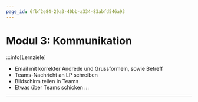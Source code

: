 ```yaml
---
page_id: 6fbf2e84-29a3-40bb-a334-83abfd546a93
---
```


# Modul 3: Kommunikation
:::info[Lernziele]
- Email mit korrekter Andrede und Grussformeln, sowie Betreff
- Teams-Nachricht an LP schreiben
- Bildschirm teilen in Teams
- Etwas über Teams schicken
:::

---